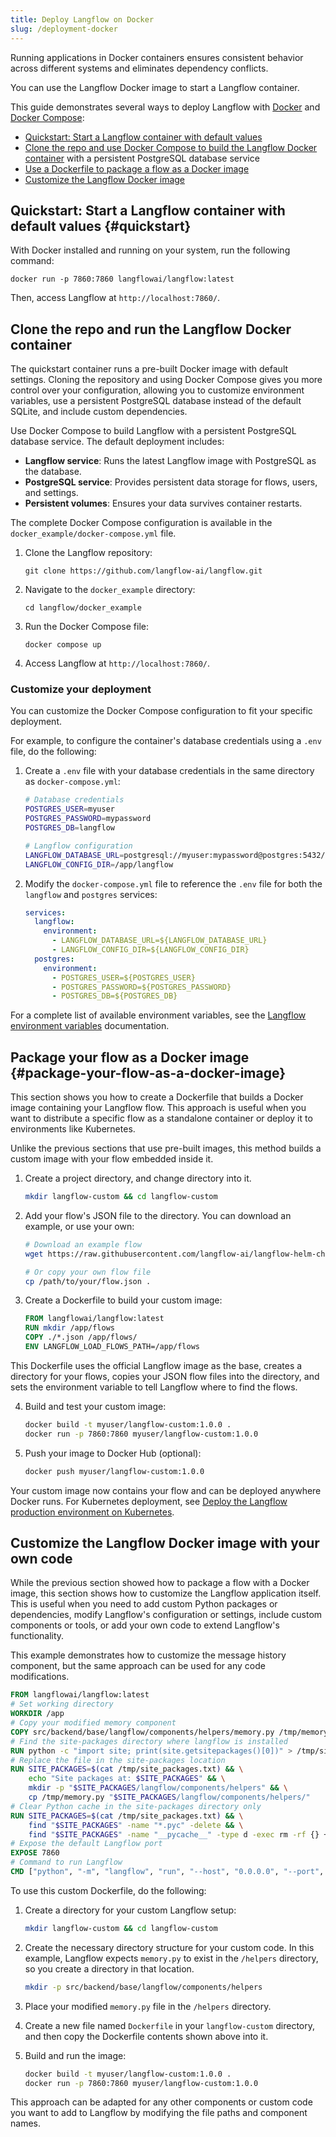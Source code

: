 ```yaml
---
title: Deploy Langflow on Docker
slug: /deployment-docker
---
```


Running applications in Docker containers ensures consistent behavior across different systems and eliminates dependency conflicts.

You can use the Langflow Docker image to start a Langflow container.

This guide demonstrates several ways to deploy Langflow with [Docker](https://docs.docker.com/) and [Docker Compose](https://docs.docker.com/compose/):

* [Quickstart: Start a Langflow container with default values](#quickstart)
* [Clone the repo and use Docker Compose to build the Langflow Docker container](#clone-the-repo-and-build-the-langflow-docker-container) with a persistent PostgreSQL database service
* [Use a Dockerfile to package a flow as a Docker image](#package-your-flow-as-a-docker-image)
* [Customize the Langflow Docker image](#customize-the-langflow-docker-image-with-your-own-code)

## Quickstart: Start a Langflow container with default values {#quickstart}

With Docker installed and running on your system, run the following command:

`docker run -p 7860:7860 langflowai/langflow:latest`

Then, access Langflow at `http://localhost:7860/`.

## Clone the repo and run the Langflow Docker container

The quickstart container runs a pre-built Docker image with default settings.
Cloning the repository and using Docker Compose gives you more control over your configuration, allowing you to customize environment variables, use a persistent PostgreSQL database instead of the default SQLite, and include custom dependencies.

Use Docker Compose to build Langflow with a persistent PostgreSQL database service. The default deployment includes:

- **Langflow service**: Runs the latest Langflow image with PostgreSQL as the database.
- **PostgreSQL service**: Provides persistent data storage for flows, users, and settings.
- **Persistent volumes**: Ensures your data survives container restarts.

The complete Docker Compose configuration is available in the `docker_example/docker-compose.yml` file.

1. Clone the Langflow repository:

   `git clone https://github.com/langflow-ai/langflow.git`

2. Navigate to the `docker_example` directory:

   `cd langflow/docker_example`

3. Run the Docker Compose file:

   `docker compose up`

4. Access Langflow at `http://localhost:7860/`.

### Customize your deployment

You can customize the Docker Compose configuration to fit your specific deployment.

For example, to configure the container's database credentials using a `.env` file, do the following:

1. Create a `.env` file with your database credentials in the same directory as `docker-compose.yml`:

    ```bash
    # Database credentials
    POSTGRES_USER=myuser
    POSTGRES_PASSWORD=mypassword
    POSTGRES_DB=langflow

    # Langflow configuration
    LANGFLOW_DATABASE_URL=postgresql://myuser:mypassword@postgres:5432/langflow
    LANGFLOW_CONFIG_DIR=/app/langflow
    ```

2. Modify the `docker-compose.yml` file to reference the `.env` file for both the `langflow` and `postgres` services:

    ```yaml
    services:
      langflow:
        environment:
          - LANGFLOW_DATABASE_URL=${LANGFLOW_DATABASE_URL}
          - LANGFLOW_CONFIG_DIR=${LANGFLOW_CONFIG_DIR}
      postgres:
        environment:
          - POSTGRES_USER=${POSTGRES_USER}
          - POSTGRES_PASSWORD=${POSTGRES_PASSWORD}
          - POSTGRES_DB=${POSTGRES_DB}
    ```

For a complete list of available environment variables, see the [Langflow environment variables](/environment-variables) documentation.

## Package your flow as a Docker image {#package-your-flow-as-a-docker-image}

This section shows you how to create a Dockerfile that builds a Docker image containing your Langflow flow. This approach is useful when you want to distribute a specific flow as a standalone container or deploy it to environments like Kubernetes.

Unlike the previous sections that use pre-built images, this method builds a custom image with your flow embedded inside it.

1. Create a project directory, and change directory into it.

    ```bash
    mkdir langflow-custom && cd langflow-custom
    ```

2. Add your flow's JSON file to the directory. You can download an example, or use your own:

    ```bash
    # Download an example flow
    wget https://raw.githubusercontent.com/langflow-ai/langflow-helm-charts/refs/heads/main/examples/flows/basic-prompting-hello-world.json

    # Or copy your own flow file
    cp /path/to/your/flow.json .
    ```

3. Create a Dockerfile to build your custom image:

    ```dockerfile
    FROM langflowai/langflow:latest
    RUN mkdir /app/flows
    COPY ./*.json /app/flows/
    ENV LANGFLOW_LOAD_FLOWS_PATH=/app/flows
    ```

This Dockerfile uses the official Langflow image as the base, creates a directory for your flows, copies your JSON flow files into the directory, and sets the environment variable to tell Langflow where to find the flows.

4. Build and test your custom image:

    ```bash
    docker build -t myuser/langflow-custom:1.0.0 .
    docker run -p 7860:7860 myuser/langflow-custom:1.0.0
    ```

5. Push your image to Docker Hub (optional):

    ```bash
    docker push myuser/langflow-custom:1.0.0
    ```

Your custom image now contains your flow and can be deployed anywhere Docker runs. For Kubernetes deployment, see [Deploy the Langflow production environment on Kubernetes](/deployment-kubernetes-prod).

## Customize the Langflow Docker image with your own code

While the previous section showed how to package a flow with a Docker image, this section shows how to customize the Langflow application itself. This is useful when you need to add custom Python packages or dependencies, modify Langflow's configuration or settings, include custom components or tools, or add your own code to extend Langflow's functionality.

This example demonstrates how to customize the message history component, but the same approach can be used for any code modifications.

```dockerfile
FROM langflowai/langflow:latest
# Set working directory
WORKDIR /app
# Copy your modified memory component
COPY src/backend/base/langflow/components/helpers/memory.py /tmp/memory.py
# Find the site-packages directory where langflow is installed
RUN python -c "import site; print(site.getsitepackages()[0])" > /tmp/site_packages.txt
# Replace the file in the site-packages location
RUN SITE_PACKAGES=$(cat /tmp/site_packages.txt) && \
    echo "Site packages at: $SITE_PACKAGES" && \
    mkdir -p "$SITE_PACKAGES/langflow/components/helpers" && \
    cp /tmp/memory.py "$SITE_PACKAGES/langflow/components/helpers/"
# Clear Python cache in the site-packages directory only
RUN SITE_PACKAGES=$(cat /tmp/site_packages.txt) && \
    find "$SITE_PACKAGES" -name "*.pyc" -delete && \
    find "$SITE_PACKAGES" -name "__pycache__" -type d -exec rm -rf {} +
# Expose the default Langflow port
EXPOSE 7860
# Command to run Langflow
CMD ["python", "-m", "langflow", "run", "--host", "0.0.0.0", "--port", "7860"]
```

To use this custom Dockerfile, do the following:

1. Create a directory for your custom Langflow setup:
    ```bash
    mkdir langflow-custom && cd langflow-custom
    ```

2. Create the necessary directory structure for your custom code.
In this example, Langflow expects `memory.py` to exist in the `/helpers` directory, so you create a directory in that location.
    ```bash
    mkdir -p src/backend/base/langflow/components/helpers
    ```

3. Place your modified `memory.py` file in the `/helpers` directory.

4. Create a new file named `Dockerfile` in your `langflow-custom` directory, and then copy the Dockerfile contents shown above into it.

5. Build and run the image:
    ```bash
    docker build -t myuser/langflow-custom:1.0.0 .
    docker run -p 7860:7860 myuser/langflow-custom:1.0.0
    ```

This approach can be adapted for any other components or custom code you want to add to Langflow by modifying the file paths and component names.